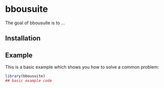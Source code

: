 
# bbousuite

<!-- badges: start -->
<!-- badges: end -->

The goal of bbousuite is to ...

## Installation


## Example

This is a basic example which shows you how to solve a common problem:

``` r
library(bbousuite)
## basic example code
```
